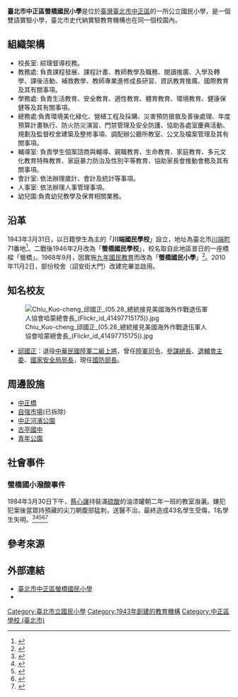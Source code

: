 {{coord|25.025432|N|121.514584|E|scale:1000|display=title}}
{{Infobox School
| name        = 台北市立螢橋國民小學
| other_name  = Taipei Municipal Ying-Qiao Elementary School
| image       =http://imgur.com/a/ypXH9 
| motto       = 
| established = 1943年（昭和18年）3月
| type        = 市立[[國民小學|國民小學]]
| grades      = [[一年級|一年級]]到六年級
| affiliation = [[臺北市政府#所屬一級機關|臺北市政府教育局]]
| principal   = [[劉慧梅|劉慧梅]]<ref>[http://tw.school.uschoolnet.com/?id=es00000094&mode=editor&key=137851522926871 校長室].螢橋國小校網</ref>
| faculty     = 
| staff       =  
| students    = 
| address     = {{flagicon|TWN}}[[臺北市|臺北市]][[中正區_(臺北市)|中正區]][[螢雪里|螢雪里]][[詔安街|詔安街]]29號
|district     = *[[臺北市|臺北市]][[中正區_(臺北市)|中正區]]：<br/>螢雪、永功（1～17、23鄰）<br/>螢永昌（4～12鄰）<br/>螢南福（7～12鄰、14～21鄰）<br/>螢螢圃（21～26鄰）<br/>
*[[臺北市|臺北市]][[萬華區|萬華區]]：<br/>騰雲、凌霄（1～9鄰）<ref>{{cite web| url =https://www-ws.gov.taipei/Download.ashx?u=LzAwMS9VcGxvYWQvMzQyL3JlbGZpbGUvMzY5NjcvODM1ODUwMS9lY2QyZjZlMy1jMGZhLTQ3ZWMtYjEzNy1iOGUwOGQzZjc4N2UucGRm&n=NS7oh7rljJfluIIxMTDlrbjlubTluqblnIvmsJHlsI%2flrbjlrbjljYDph4zphLDlsI3nhafooagucGRm&icon=..pdf| title =臺北市110學年度國民小學學區里鄰對照表|agency  =臺北市政府教育局|access-date =2021-08-15|archive-url =https://web.archive.org/web/20210814160633/https://www-ws.gov.taipei/Download.ashx?u=LzAwMS9VcGxvYWQvMzQyL3JlbGZpbGUvMzY5NjcvODM1ODUwMS9lY2QyZjZlMy1jMGZhLTQ3ZWMtYjEzNy1iOGUwOGQzZjc4N2UucGRm&n=NS7oh7rljJfluIIxMTDlrbjlubTluqblnIvmsJHlsI%2FlrbjlrbjljYDph4zphLDlsI3nhafooagucGRm&icon=..pdf|archive-date =2021-08-15|dead-url =no}}</ref>
| tel= {{Tel|886|02|2305-4620}}
| fax= {{Tel|886|02|2309-5756}}
| website= [http://tw.school.uschoolnet.com/?id=es00000094 tw.school.uschoolnet.com]
}}

'''臺北市中正區螢橋國民小學'''是位於[[臺灣|臺灣]][[臺北市|臺北市]][[中正區_(臺北市)|中正區]]的一所公立國民小學，是一個雙語實驗小學，臺北市史代納實驗教育機構也在同一個校園內。

==組織架構==
*校長室: 綜理督導校務。
*教務處: 負責課程發展、課程計畫、教師教學及職務、閱讀推廣、入學及轉學、課後活動、補救教學、教師專業進修成長研習、資訊教育推廣、國際教育及其有關事項。
*學務處: 負責生活教育、安全教育、適性教育、體育教育、環境教育、健康保健等及其有關事項。
*總務處:負責環境美化綠化、營繕工程及採購、災害預防搶救及善後處理、年度預算計畫執行、防火防災演習、門禁管理及安全防護、協助各處室慶典活動、規劃及監督校舍建築及整修事項、調配辦公廳所教室、公文及檔案管理及其有關事項。
*輔導室: 負責學生個案諮商與輔導、親職教育、生命教育、家庭教育、多元文化教育特殊教育、家庭暴力防治及性別平等教育、協助家長會推動會務及其有關事項。
*會計室: 依法辦理歲計、會計及統計等事項。
*人事室: 依法辦理人事管理事項。
*幼兒園:負責幼兒教學及保育相關業務。

==沿革==
1943年3月31日，以日籍學生為主的「'''川端國民學校'''」設立，地址為臺北市[[川端町_(台北市)|川端町]]71番地<ref>{{Cite news|title=臺北州告示第136號|work=臺北州報|date=1943-04-14}}</ref>。二戰後1946年2月改為「'''螢橋國民學校'''」，校名取自此地區昔日的一座橋樑「螢橋」。1968年9月，因實施[[九年國民教育|九年國民教育]]而改為「'''螢橋國民小學'''」<ref>{{Cite web|title=螢橋特色|url=http://tw.school.uschoolnet.com/?id=es00000094&mode=editor&key=137851522951532|publisher=臺北市中正區螢橋國民小學}}</ref>。2010年11月2日，部份校舍（詔安街大門）改建完畢並啟用。

==知名校友==
[[File:Chiu_Kuo-cheng_邱國正_(05.28_總統接見美國海外作戰退伍軍人協會哈蒙總會長_(Flickr_id_41497715175)).jpg|thumb]]
*[[邱國正|邱國正]]：退役[[中華民國陸軍|中華民國陸軍]][[二級上將|二級上將]]，曾任[[中華民國陸軍司令|陸軍司令]]、[[國防部參謀本部|參謀總長]]、[[中華民國國軍退除役官兵輔導委員會|退輔會主委]]、[[中華民國國家安全局|國家安全局局長]]，現任[[中華民國國防部部長|國防部長]]。{{來源請求}}

==周邊設施==
*[[中正橋|中正橋]]
*[[自強市場|自強市場]](已拆除)
*[[中正河濱公園|中正河濱公園]]
*[[臺北市立古亭國民中學|古亭國中]]
*[[青年公園|青年公園]]

==社會事件==
===螢橋國小潑酸事件===
1984年3月30日下午，[[蔡心讓|蔡心讓]]持裝滿[[硫酸|硫酸]]的油漆罐朝二年一班的教室潑灑。嫌犯犯案後當眾持預藏的尖刀朝腹部猛刺，送醫不治。最終造成43名學生受傷，1名學生失明。<ref>{{cite news |author=本報訊 |title=北市螢橋國小驚傳慘案 整桶硫酸潑撒學童 三十九人受輕重傷 暴徒蔡心讓於行兇後自殺身亡 |newspaper=中央日報 |date=1984-03-31 |pages=3版}}</ref><ref>{{cite web| url =https://news.cts.com.tw/cts/society/201110/201110030836867.html| title =吸毒犯失控潑酸 國小教室成煉獄!|agency  =華視新聞網|date =2011-10-03|access-date =2021-08-15|archive-url =https://web.archive.org/web/20210814160944/https://news.cts.com.tw/cts/society/201110/201110030836867.html|archive-date =2021-08-15|dead-url =no}}</ref><ref>{{cite web| url =https://tw.nextmgz.com/realtimenews/news/21894631| title =你還記得重度灼傷的官聲彥嗎？台灣人叫他ET，美國人叫他天使……| author =王錦華|agency  =壹週刊|date =2015-06-30|access-date =2021-08-15|archive-url =https://web.archive.org/web/20210814160933/https://tw.nextmgz.com/realtimenews/news/21894631|archive-date =2021-08-15|dead-url =no}}</ref><ref>{{cite web| url =https://news.ltn.com.tw/news/society/paper/291694| title =肢障女被母棄獲師救 螢橋國小老師為她擋強酸| author =楊培華、吳岳修|agency  =自由時報|date =2009-03-31|access-date =2021-08-15|archive-url =https://web.archive.org/web/20210814160938/https://news.ltn.com.tw/news/society/paper/291694|archive-date =2021-08-15|dead-url =no}}</ref><ref>{{cite web| url =https://www.taisounds.com/Taiwan/Local/Taipei-Newtaipei-Keelung/uid4593769074| title =螢橋國小潑酸案：狂人入侵校園的午後，43個被永遠改變的命運| author =眾聲視野|agency  =太報|date =2020-11-18|access-date =2021-08-27|language =|archive-url =https://web.archive.org/web/20210826195111/https://www.taisounds.com/Taiwan/Local/Taipei-Newtaipei-Keelung/uid4593769074|archive-date =2021-08-27|dead-url =no}}</ref>

==參考來源==
<references />

== 外部連結 ==
*[http://tw.school.uschoolnet.com/?id=es00000094 臺北市中正區螢橋國民小學]
*{{facebook|yces.tp|臺北市螢橋國民小學}}

{{臺北市國民中小學}}
[[Category:臺北市立國民小學|Category:臺北市立國民小學]]
[[Category:1943年創建的教育機構|Category:1943年創建的教育機構]]
[[Category:中正區學校_(臺北市)|Category:中正區學校 (臺北市)]]